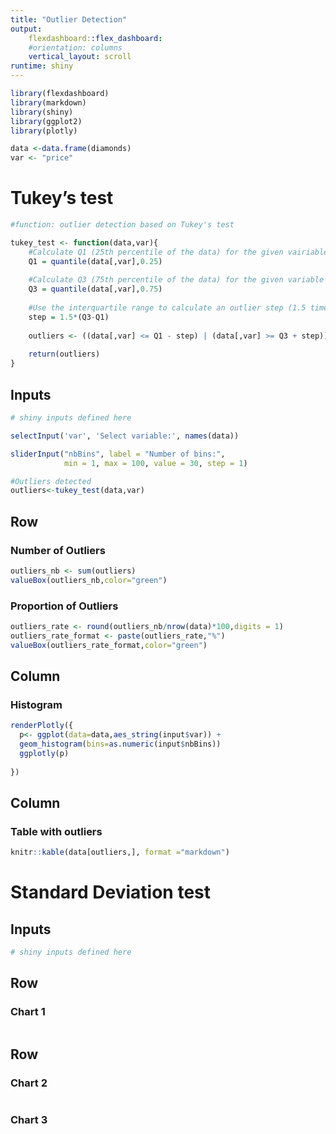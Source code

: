 ```yaml
---
title: "Outlier Detection"
output: 
    flexdashboard::flex_dashboard:
    #orientation: columns
    vertical_layout: scroll
runtime: shiny
---
```


```r
library(flexdashboard)
library(markdown)
library(shiny)
library(ggplot2)
library(plotly)
```

```r
data <-data.frame(diamonds)
var <- "price"
```


Tukey's test {data-orientation=rows}
=====================================  


```r
#function: outlier detection based on Tukey's test

tukey_test <- function(data,var){
    #Calculate Q1 (25th percentile of the data) for the given vairiable
    Q1 = quantile(data[,var],0.25)
    
    #Calculate Q3 (75th percentile of the data) for the given variable
    Q3 = quantile(data[,var],0.75)
    
    #Use the interquartile range to calculate an outlier step (1.5 times the interquartile range)
    step = 1.5*(Q3-Q1)
    
    outliers <- ((data[,var] <= Q1 - step) | (data[,var] >= Q3 + step))
    
    return(outliers)
}
```


Inputs {.sidebar}
-------------------------------------

```r
# shiny inputs defined here

selectInput('var', 'Select variable:', names(data))

sliderInput("nbBins", label = "Number of bins:",
            min = 1, max = 100, value = 30, step = 1)
```

```r
#Outliers detected
outliers<-tukey_test(data,var)
```

Row
-----------------------------------------------------------------------

### Number of Outliers
```r
outliers_nb <- sum(outliers)
valueBox(outliers_nb,color="green")
```

### Proportion of Outliers
```r
outliers_rate <- round(outliers_nb/nrow(data)*100,digits = 1)
outliers_rate_format <- paste(outliers_rate,"%")
valueBox(outliers_rate_format,color="green")
```


Column {data-width=650}
-----------------------------------------------------------------------

### Histogram {data-height=600}

```r
renderPlotly({
  p<- ggplot(data=data,aes_string(input$var)) +
  geom_histogram(bins=as.numeric(input$nbBins))
  ggplotly(p)
  
})
```

Column {data-width=350}
-----------------------------------------------------------------------

### Table with outliers

```r
knitr::kable(data[outliers,], format ="markdown")
```


Standard Deviation test {data-orientation=rows}
=====================================     

Inputs {.sidebar}
-------------------------------------

```r
# shiny inputs defined here
```
   
Row {data-height=600}
-------------------------------------

### Chart 1

```r
```

Row {data-height=400}
-------------------------------------
   
### Chart 2

```r
```   
    
### Chart 3

```r
```



